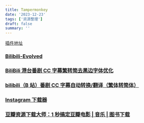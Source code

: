 ```yaml
---
title: Tampermonkey
date: '2023-12-23'
tags: ['资源整理']
draft: false
summary: ''
---
```


[插件地址](https://www.tampermonkey.net/)

### [Bilibili-Evolved](https://github.com/the1812/Bilibili-Evolved)

### [BiliBili 港台番剧 CC 字幕繁转简去黑边字体优化](https://greasyfork.org/zh-CN/scripts/469539-bilibili%E6%B8%AF%E5%8F%B0%E7%95%AA%E5%89%A7cc%E5%AD%97%E5%B9%95%E7%B9%81%E8%BD%AC%E7%AE%80%E5%8E%BB%E9%BB%91%E8%BE%B9%E5%AD%97%E4%BD%93%E4%BC%98%E5%8C%96)

### [bilibili（B 站）番剧 CC 字幕自动转换/翻译（繁体转简体）](https://greasyfork.org/zh-CN/scripts/431021-bilibili-b%E7%AB%99-%E7%95%AA%E5%89%A7cc%E5%AD%97%E5%B9%95%E8%87%AA%E5%8A%A8%E8%BD%AC%E6%8D%A2-%E7%BF%BB%E8%AF%91-%E7%B9%81%E4%BD%93%E8%BD%AC%E7%AE%80%E4%BD%93)

### [Instagram 下载器](https://greasyfork.org/zh-CN/scripts/406535-instagram-download-button)

### [豆瓣资源下载大师：1 秒搞定豆瓣电影 | 音乐 | 图书下载](https://greasyfork.org/zh-CN/scripts/329484-%E8%B1%86%E7%93%A3%E8%B5%84%E6%BA%90%E4%B8%8B%E8%BD%BD%E5%A4%A7%E5%B8%88-1%E7%A7%92%E6%90%9E%E5%AE%9A%E8%B1%86%E7%93%A3%E7%94%B5%E5%BD%B1-%E9%9F%B3%E4%B9%90-%E5%9B%BE%E4%B9%A6%E4%B8%8B%E8%BD%BD)